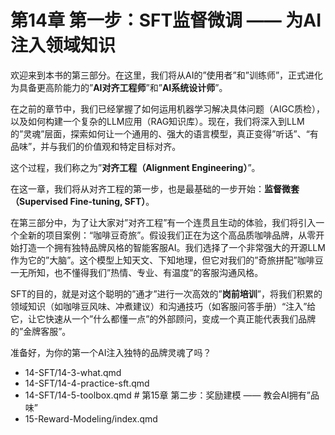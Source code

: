 # 第14章 第一步：SFT监督微调 —— 为AI注入领域知识

欢迎来到本书的第三部分。在这里，我们将从AI的"使用者"和"训练师"，正式进化为具备更高阶能力的"**AI对齐工程师**"和"**AI系统设计师**"。

在之前的章节中，我们已经掌握了如何运用机器学习解决具体问题（AIGC质检），以及如何构建一个复杂的LLM应用（RAG知识库）。现在，我们将深入到LLM的"灵魂"层面，探索如何让一个通用的、强大的语言模型，真正变得"听话"、"有品味"，并与我们的价值观和特定目标对齐。

这个过程，我们称之为"**对齐工程（Alignment Engineering）**"。

在这一章，我们将从对齐工程的第一步，也是最基础的一步开始：**监督微套（Supervised Fine-tuning, SFT）**。

在第三部分中，为了让大家对"对齐工程"有一个连贯且生动的体验，我们将引入一个全新的项目案例："咖啡豆奇旅"。假设我们正在为这个高品质咖啡品牌，从零开始打造一个拥有独特品牌风格的智能客服AI。我们选择了一个非常强大的开源LLM作为它的"大脑"。这个模型上知天文、下知地理，但它对我们的"奇旅拼配"咖啡豆一无所知，也不懂得我们"热情、专业、有温度"的客服沟通风格。

SFT的目的，就是对这个聪明的"通才"进行一次高效的"**岗前培训**"，将我们积累的领域知识（如咖啡豆风味、冲煮建议）和沟通技巧（如客服问答手册）"注入"给它，让它快速从一个"什么都懂一点"的外部顾问，变成一个真正能代表我们品牌的"金牌客服"。

准备好，为你的第一个AI注入独特的品牌灵魂了吗？ 

- 14-SFT/14-3-what.qmd
- 14-SFT/14-4-practice-sft.qmd
- 14-SFT/14-5-toolbox.qmd
# 第15章 第二步：奖励建模 —— 教会AI拥有"品味"
- 15-Reward-Modeling/index.qmd 